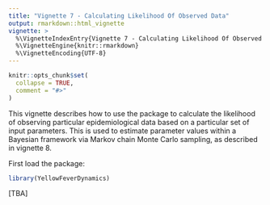 ```yaml
---
title: "Vignette 7 - Calculating Likelihood Of Observed Data"
output: rmarkdown::html_vignette
vignette: >
  %\VignetteIndexEntry{Vignette 7 - Calculating Likelihood Of Observed Data}
  %\VignetteEngine{knitr::rmarkdown}
  %\VignetteEncoding{UTF-8}
---
```


```r
knitr::opts_chunk$set(
  collapse = TRUE,
  comment = "#>"
)
```

This vignette describes how to use the package to calculate the likelihood of observing particular epidemiological data based on a particular set of input parameters. This is used to estimate parameter values within a Bayesian framework via Markov chain Monte Carlo sampling, as described in vignette 8.

First load the package:

```r
library(YellowFeverDynamics)
```

[TBA]